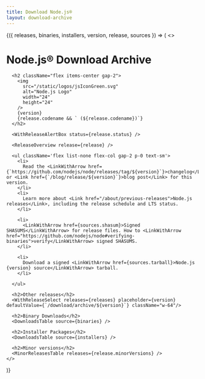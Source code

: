 ```yaml
---
title: Download Node.js®
layout: download-archive
---
```


<WithDownloadArchive>
  {({ releases, binaries, installers, version, release, sources }) => (
    <>
      <h1>Node.js® Download Archive</h1>

      <h2 className="flex items-center gap-2">
        <img
          src="/static/logos/jsIconGreen.svg"
          alt="Node.js Logo"
          width="24"
          height="24"
        />
        {version}
        {release.codename && ` (${release.codename})`}
      </h2>

      <WithReleaseAlertBox status={release.status} />

      <ReleaseOverview release={release} />

      <ul className='flex list-none flex-col gap-2 p-0 text-sm'>
        <li>
          Read the <LinkWithArrow href={`https://github.com/nodejs/node/releases/tag/${version}`}>changelog</LinkWithArrow> or <Link href={`/blog/release/${version}`}>blog post</Link> for this version.
        </li>
        <li>
          Learn more about <Link href="/about/previous-releases">Node.js releases</Link>, including the release schedule and LTS status.
        </li>

        <li>
          <LinkWithArrow href={sources.shasum}>Signed SHASUMS</LinkWithArrow> for release files. How to <LinkWithArrow href="https://github.com/nodejs/node#verifying-binaries">verify</LinkWithArrow> signed SHASUMS.
        </li>

        <li>
          Download a signed <LinkWithArrow href={sources.tarball}>Node.js {version} source</LinkWithArrow> tarball.
        </li>

      </ul>

      <h2>Other releases</h2>
      <WithReleaseSelect releases={releases} placeholder={version} defaultValue={`/download/archive/${version}`} className="w-64"/>

      <h2>Binary Downloads</h2>
      <DownloadsTable source={binaries} />

      <h2>Installer Packages</h2>
      <DownloadsTable source={installers} />

      <h2>Minor versions</h2>
      <MinorReleasesTable releases={release.minorVersions} />
    </>

)}

</WithDownloadArchive>
